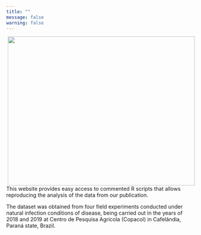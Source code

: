 ```yaml
---
title: ""
message: false
warning: false
---
```


<img src = "fig/loss.png" width=500 height = 400 align = right>
This website provides easy access to commented R scripts that allows reproducing the analysis of the data from our publication.

The dataset was obtained from four field experiments conducted under natural infection conditions of disease, being carried out in the years of 2018 and 2019 at Centro de Pesquisa Agrícola (Copacol) in Cafelândia, Paraná state, Brazil.